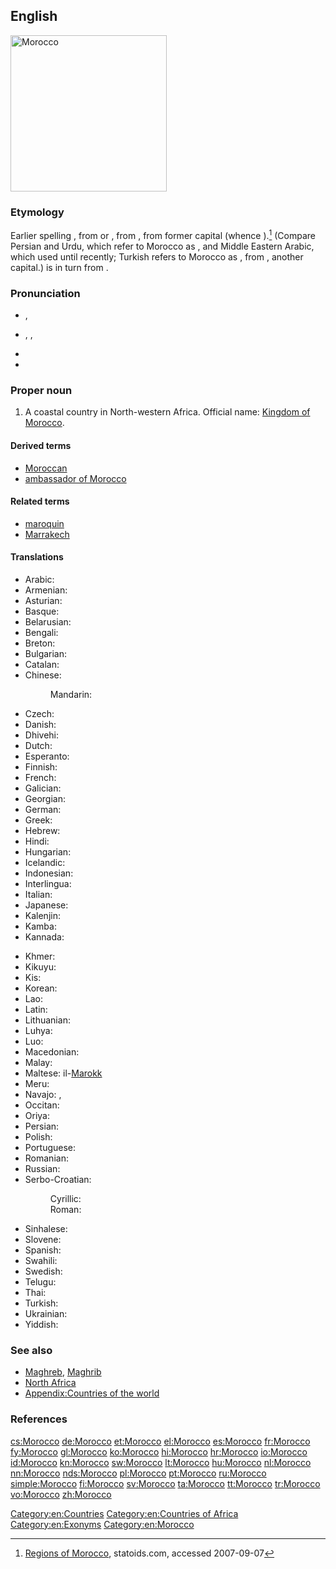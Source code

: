 {{also|morocco}}
==English==
[[Image:Morocco (orthographic projection).svg|250px|thumb|right|Morocco]]
{{wikipedia}}

===Etymology===
Earlier spelling {{term|Marocco|lang=en}}, from {{etyl|es}} {{term|Marruecos|lang=es}} or {{etyl|pt}} {{term|Marrocos|lang=pt}}, from {{etyl|ML.}} {{term|Marrochium|lang=la}}, from former capital {{term|||Marrakech|lang=la}} (whence {{etyl|en|-}} {{term|Marrakech}}).<ref>[http://www.statoids.com/uma.html Regions of Morocco], statoids.com, accessed 2007-09-07</ref> (Compare Persian and Urdu, which refer to Morocco as {{term|مراکش|sc=Arab|lang=fa||marâkeš}}, and Middle Eastern Arabic, which used {{term|مراكش|sc=Arab|lang=fa||marraakush}} until recently; Turkish refers to Morocco as {{term|Fas|lang=tr}}, from {{term|Fas||Fez|lang=tr}}, another capital.) {{term||Marrakech}} is in turn from {{etyl|ber}} {{term||Murt n Akush|Land of God}}.

===Pronunciation===
* {{a|UK}} {{IPA|/məˈrɒkəʊ/}}, {{X-SAMPA|/m@"rQk@U/}}
* {{a|US}} {{enPR|məräk'ō}}, {{IPAchar|/məˈrɑkoʊ/}}, {{X-SAMPA|/m@"rAkoU/}}
* {{audio|En-us-Morocco.ogg|Audio (US)}}
* {{rhymes|ɒkəʊ}}

===Proper noun===
{{en-proper noun}}

# A coastal country in North-western Africa. Official name: [[Kingdom of Morocco]].

====Derived terms====
* [[Moroccan]]
* [[ambassador of Morocco]]

====Related terms====
* [[maroquin]]
* [[Marrakech]]

====Translations====
{{trans-top|country}}
* Arabic: {{t-|ar|المغرب|m|tr=al-mághrib}}
* Armenian: {{t-|hy|Մարոկկո|tr=Marokko}}
* Asturian: {{t+|ast|Marruecos|m|p}}
* Basque: {{t+|eu|Maroko}}
* Belarusian: {{t-|be|Марока|n|tr=Maróka|sc=Cyrl}}
* Bengali: {{t-|bn|মরোক্কো}}
* Breton: {{t-|br|Maroko}}
* Bulgarian: {{t-|bg|Мароко|tr=Maróko}}
* Catalan: {{t+|ca|Marroc|m}}
* Chinese:
*: Mandarin: {{t-|cmn|摩洛哥|tr=Móluògē|sc=Hani}}
* Czech: {{t+|cs|Maroko|m}}
* Danish: {{t-|da|Marokko}}
* Dhivehi: {{t|dv|މައުރިބު|sc=Thaa}}
* Dutch: {{t+|nl|Marokko}}
* Esperanto: {{t-|eo|Maroko|xs=Esperanto}}
* Finnish: {{t+|fi|Marokko}}
* French: {{t+|fr|Maroc|m}}
* Galician: {{t+|gl|Marrocos|m|p}}
* Georgian: {{t-|ka|მაროკო|tr=Maroko|sc=Geor|xs=Georgian}}
* German: {{t+|de|Marokko}}
* Greek: {{t+|el|Μαρόκο|n|tr=Maróko}}
* Hebrew: {{t-|he|מרוקו|tr=Maroko}}
* Hindi: {{t+|hi|मोरक्को|tr=morakko|sc=Deva}}
* Hungarian: {{t+|hu|Marokkó}}
* Icelandic: {{t+|is|Marokkó}}
* Indonesian: {{t-|id|Moroko|xs=Indonesian}}
* Interlingua: {{t-|ia|Marroco}}
* Italian: {{t+|it|Marocco|m}}
* Japanese: {{t+|ja|モロッコ|tr=Morokko}}
* Kalenjin: {{tø|kln|Moroko}}
* Kamba: {{tø|kam|Moroko}}
* Kannada: {{t|kn|ಮೊರಾಕೊ|sc=Knda}}
{{trans-mid}}
* Khmer: {{t-|km|ម៉ារ៉ុក|tr=maarok|sc=Khmr}}
* Kikuyu: {{tø|ki|Moroko}}
* Kis: {{tø|kis|Moroko}}
* Korean: {{t+|ko|모로코|tr=Moroko|sc=Hang}}
* Lao: {{t-|lo|ມາລົກ|tr=maalok|sc=Laoo|xs=Lao}}
* Latin: {{t-|la|Marocum|}}
* Lithuanian: {{t+|lt|Marokas|m}}
* Luhya: {{tø|luy|Moroko}}
* Luo: {{tø|luo|Moroko}}
* Macedonian: {{t-|mk|Мароко|n|tr=Maróko}}
* Malay: {{t-|ms|Maghribi}}
* Maltese: il-[[Marokk]]
* Meru: {{tø|mer|Moroko}}
* Navajo: {{tø|nv|Moroko‎}}, {{tø|nv|Máághwib bikéyah}}
* Occitan: {{t-|oc|Marròc|m}}
* Oriya: {{t|or|ମୋରୋକୋ|sc=Orya}}
* Persian: {{t+|fa|مراکش|tr=Marâkeš|sc=fa-Arab}}
* Polish: {{t+|pl|Maroko}}
* Portuguese: {{t+|pt|Marrocos|m|p}}
* Romanian: {{t-|ro|Maroc|n}}
* Russian: {{t-|ru|Марокко|n|tr=Marókko}} {{indeclinable}}
* Serbo-Croatian:
*: Cyrillic: {{t-|sh|Мароко|m}}
*: Roman: {{t-|sh|Maroko|m}}
* Sinhalese: {{t-|si|මොරොක්කෝව|tr=morokkōva|sc=Sinh}}
* Slovene: {{t+|sl|Maroko|m}}
* Spanish: {{t+|es|Marruecos|m}}
* Swahili: {{t+|sw|Moroko|xs=Swahili}}
* Swedish: {{t+|sv|Marocko}}
* Telugu: {{t|te|మొరాకో|sc=Telu}}
* Thai: {{t+|th|โมร็อกโก|tr=moh-rók-goh}}
* Turkish: {{t+|tr|Fas}}
* Ukrainian: {{t+|uk|Марокко|n|tr=Marókko|sc=Cyrl}}
* Yiddish: {{t-|yi|מאראקא|alt=מאַראָקאָ|tr=Maroko|xs=Yiddish}}
{{trans-bottom}}

===See also===
* [[Maghreb]], [[Maghrib]]
* [[North Africa]]
* [[Appendix:Countries of the world]]

===References===
<references/>

[[Category:en:Countries]]
[[Category:en:Countries of Africa]]
[[Category:en:Exonyms]]
[[Category:en:Morocco]]

[[cs:Morocco]]
[[de:Morocco]]
[[et:Morocco]]
[[el:Morocco]]
[[es:Morocco]]
[[fr:Morocco]]
[[fy:Morocco]]
[[gl:Morocco]]
[[ko:Morocco]]
[[hi:Morocco]]
[[hr:Morocco]]
[[io:Morocco]]
[[id:Morocco]]
[[kn:Morocco]]
[[sw:Morocco]]
[[lt:Morocco]]
[[hu:Morocco]]
[[nl:Morocco]]
[[nn:Morocco]]
[[nds:Morocco]]
[[pl:Morocco]]
[[pt:Morocco]]
[[ru:Morocco]]
[[simple:Morocco]]
[[fi:Morocco]]
[[sv:Morocco]]
[[ta:Morocco]]
[[tt:Morocco]]
[[tr:Morocco]]
[[vo:Morocco]]
[[zh:Morocco]]